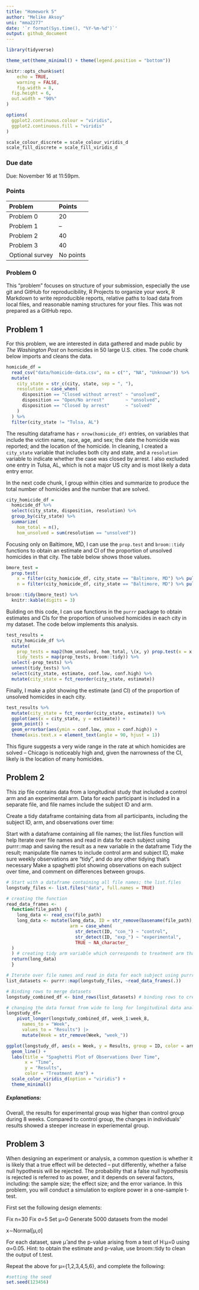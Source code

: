 ```yaml
---
title: "Homework 5"
author: "Melike Aksoy"
uni: "mma2277"
date: '`r format(Sys.time(), "%Y-%m-%d")`'
output: github_document
---
```


```r
library(tidyverse)

theme_set(theme_minimal() + theme(legend.position = "bottom"))

knitr::opts_chunk$set(
	echo = TRUE,
	warning = FALSE,
	fig.width = 8, 
  fig.height = 6,
  out.width = "90%"
)

options(
  ggplot2.continuous.colour = "viridis",
  ggplot2.continuous.fill = "viridis"
)

scale_colour_discrete = scale_colour_viridis_d
scale_fill_discrete = scale_fill_viridis_d
```



### Due date

Due: November 16 at 11:59pm. 

### Points

| Problem         | Points    |
|:--------------- |:--------- |
| Problem 0       | 20        |
| Problem 1       | --        |
| Problem 2       | 40        |
| Problem 3       | 40        |
| Optional survey | No points |


### Problem 0

This "problem" focuses on structure of your submission, especially the use git and GitHub for reproducibility, R Projects to organize your work, R Markdown to write reproducible reports, relative paths to load data from local files, and reasonable naming structures for your files. This was not prepared as a GitHub repo.



## Problem 1

For this problem, we are interested in data gathered and made public by _The Washington Post_ on homicides in 50 large U.S. cities. The code chunk below imports and cleans the data.

```r
homicide_df = 
  read_csv("data/homicide-data.csv", na = c("", "NA", "Unknown")) %>%
  mutate(
    city_state = str_c(city, state, sep = ", "),
    resolution = case_when(
      disposition == "Closed without arrest" ~ "unsolved",
      disposition == "Open/No arrest"        ~ "unsolved",
      disposition == "Closed by arrest"      ~ "solved"
    )
  ) %>% 
  filter(city_state != "Tulsa, AL") 
```

The resulting dataframe has `r nrow(homicide_df)` entries, on variables that include the victim name, race, age, and sex; the date the homicide was reported; and the location of the homicide. In cleaning, I created a `city_state` variable that includes both city and state, and a `resolution` variable to indicate whether the case was closed by arrest. I also excluded one entry in Tulsa, AL, which is not a major US city and is most likely a data entry error. 

In the next code chunk, I group within cities and summarize to produce the total number of homicides and the number that are solved. 

```r
city_homicide_df = 
  homicide_df %>% 
  select(city_state, disposition, resolution) %>% 
  group_by(city_state) %>% 
  summarize(
    hom_total = n(),
    hom_unsolved = sum(resolution == "unsolved"))
```

Focusing only on Baltimore, MD, I can use the `prop.test` and `broom::tidy` functions to obtain an estimate and CI of the proportion of unsolved homicides in that city. The table below shows those values.

```r
bmore_test = 
  prop.test(
    x = filter(city_homicide_df, city_state == "Baltimore, MD") %>% pull(hom_unsolved),
    n = filter(city_homicide_df, city_state == "Baltimore, MD") %>% pull(hom_total)) 

broom::tidy(bmore_test) %>% 
  knitr::kable(digits = 3)
```

Building on this code, I can use functions in the `purrr` package to obtain estimates and CIs for the proportion of unsolved homicides in each city in my dataset. The code below implements this analysis. 

```r
test_results = 
  city_homicide_df %>% 
  mutate(
    prop_tests = map2(hom_unsolved, hom_total, \(x, y) prop.test(x = x, n = y)),
    tidy_tests = map(prop_tests, broom::tidy)) %>% 
  select(-prop_tests) %>% 
  unnest(tidy_tests) %>% 
  select(city_state, estimate, conf.low, conf.high) %>% 
  mutate(city_state = fct_reorder(city_state, estimate))
```

Finally, I make a plot showing the estimate (and CI) of the proportion of unsolved homicides in each city.

```r
test_results %>% 
  mutate(city_state = fct_reorder(city_state, estimate)) %>% 
  ggplot(aes(x = city_state, y = estimate)) + 
  geom_point() + 
  geom_errorbar(aes(ymin = conf.low, ymax = conf.high)) + 
  theme(axis.text.x = element_text(angle = 90, hjust = 1))
```

This figure suggests a very wide range in the rate at which homicides are solved -- Chicago is noticeably high and, given the narrowness of the CI, likely is the location of many homicides. 



## Problem 2
This zip file contains data from a longitudinal study that included a control arm and an experimental arm. Data for each participant is included in a separate file, and file names include the subject ID and arm.

Create a tidy dataframe containing data from all participants, including the subject ID, arm, and observations over time:

Start with a dataframe containing all file names; the list.files function will help
Iterate over file names and read in data for each subject using purrr::map and saving the result as a new variable in the dataframe
Tidy the result; manipulate file names to include control arm and subject ID, make sure weekly observations are “tidy”, and do any other tidying that’s necessary
Make a spaghetti plot showing observations on each subject over time, and comment on differences between groups.

```r
# Start with a dataframe containing all file names; the list.files
longstudy_files <- list.files("data", full.names = TRUE)

# creating the function
read_data_frames <-
  function(file_path) {
    long_data <- read_csv(file_path)
    long_data <- mutate(long_data, ID = str_remove(basename(file_path), "\\.csv"), # creating tidy ID variable
                        arm = case_when(
                          str_detect(ID, "con_") ~ "control",
                          str_detect(ID, "exp_") ~ "experimental",
                          TRUE ~ NA_character_
  )
  ) # creating tidy arm variable which corresponds to treatment arm that subject belongs to
  return(long_data)
  }

# Iterate over file names and read in data for each subject using purrr::map
list_datasets <- purrr::map(longstudy_files, ~read_data_frames(.))

# Binding rows to merge datasets
longstudy_combined_df <- bind_rows(list_datasets) # binding rows to create the dataset
```


```r
# changing the data format from wide to long for longitudinal data analysis
longstudy_df=
    pivot_longer(longstudy_combined_df, week_1:week_8,
      names_to = "Week", 
      values_to = "Results") |> 
      mutate(Week = str_remove(Week, "week_"))
```


```r
ggplot(longstudy_df, aes(x = Week, y = Results, group = ID, color = arm)) +
  geom_line() +
  labs(title = "Spaghetti Plot of Observations Over Time",
       x = "Time",
       y = "Results",
       color = "Treatment Arm") +
  scale_color_viridis_d(option = "viridis") +
  theme_minimal()
```

##### Explanations:
Overall, the results for experimental group was higher than control group during 8 weeks. Compared to control group, the changes in individuals' results showed a steeper increase in experiemental group. 


## Problem 3 

When designing an experiment or analysis, a common question is whether it is likely that a true effect will be detected – put differently, whether a false null hypothesis will be rejected. The probability that a false null hypothesis is rejected is referred to as power, and it depends on several factors, including: the sample size; the effect size; and the error variance. In this problem, you will conduct a simulation to explore power in a one-sample t-test.

First set the following design elements:

 Fix n=30
 Fix σ=5
 Set μ=0
 Generate 5000 datasets from the model

 x∼Normal[μ,σ]

 For each dataset, save μ̂  and the p-value arising from a test of H:μ=0 using α=0.05. Hint: to obtain the estimate and p-value, use broom::tidy to clean the output of t.test.

 Repeat the above for μ={1,2,3,4,5,6}, and complete the following:

```r
#setting the seed
set.seed(123456)
```
